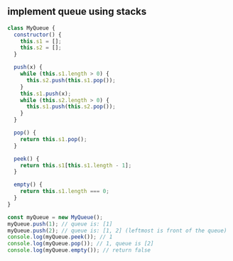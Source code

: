 
## implement queue using stacks

```js
class MyQueue {
  constructor() {
    this.s1 = [];
    this.s2 = [];
  }

  push(x) {
    while (this.s1.length > 0) {
      this.s2.push(this.s1.pop());
    }
    this.s1.push(x);
    while (this.s2.length > 0) {
      this.s1.push(this.s2.pop());
    }
  }

  pop() {
    return this.s1.pop();
  }

  peek() {
    return this.s1[this.s1.length - 1];
  }

  empty() {
    return this.s1.length === 0;
  }
}

const myQueue = new MyQueue();
myQueue.push(1); // queue is: [1]
myQueue.push(2); // queue is: [1, 2] (leftmost is front of the queue)
console.log(myQueue.peek()); // 1
console.log(myQueue.pop()); // 1, queue is [2]
console.log(myQueue.empty()); // return false
```
